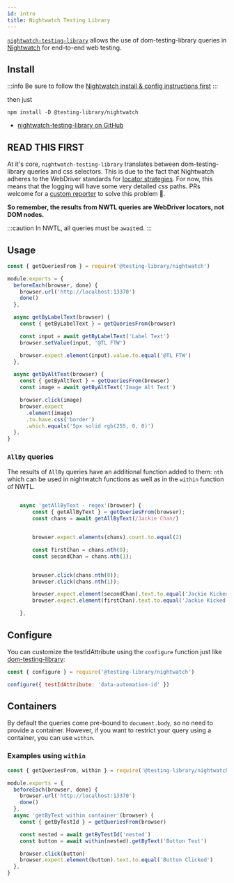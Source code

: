 ```yaml
---
id: intro
title: Nightwatch Testing Library
---
```


[`nightwatch-testing-library`][gh] allows the use of dom-testing-library queries
in [Nightwatch](https://nightwatchjs.org) for end-to-end web testing.

## Install

:::info Be sure to follow the
[Nightwatch install & config instructions first](https://nightwatchjs.org/gettingstarted/installation/)
:::

then just

```
npm install -D @testing-library/nightwatch
```

- [nightwatch-testing-library on GitHub][gh]

## READ THIS FIRST

At it's core, `nightwatch-testing-library` translates between
dom-testing-library queries and css selectors. This is due to the fact that
Nightwatch adheres to the WebDriver standards for
[locator strategies](https://www.w3.org/TR/webdriver/#locator-strategies). For
now, this means that the logging will have some very detailed css paths. PRs
welcome for a
[custom reporter](https://nightwatchjs.org/guide/extending-nightwatch/#custom-reporter)
to solve this problem 🤗.

**So remember, the results from NWTL queries are WebDriver locators, not DOM
nodes.**

:::caution In NWTL, all queries must be `await`ed. :::

## Usage

```javascript
const { getQueriesFrom } = require('@testing-library/nightwatch')

module.exports = {
  beforeEach(browser, done) {
    browser.url('http://localhost:13370')
    done()
  },

  async getByLabelText(browser) {
    const { getByLabelText } = getQueriesFrom(browser)

    const input = await getByLabelText('Label Text')
    browser.setValue(input, '@TL FTW')

    browser.expect.element(input).value.to.equal('@TL FTW')
  },

  async getByAltText(browser) {
    const { getByAltText } = getQueriesFrom(browser)
    const image = await getByAltText('Image Alt Text')

    browser.click(image)
    browser.expect
      .element(image)
      .to.have.css('border')
      .which.equals('5px solid rgb(255, 0, 0)')
  },
}
```

### `AllBy` queries

The results of `AllBy` queries have an additional function added to them: `nth`
which can be used in nightwatch functions as well as in the `within` function of
NWTL.

```javascript

    async 'getAllByText - regex'(browser) {
        const { getAllByText } = getQueriesFrom(browser);
        const chans = await getAllByText(/Jackie Chan/)


        browser.expect.elements(chans).count.to.equal(2)

        const firstChan = chans.nth(0);
        const secondChan = chans.nth(1);


        browser.click(chans.nth(0));
        browser.click(chans.nth(1));

        browser.expect.element(secondChan).text.to.equal('Jackie Kicked');
        browser.expect.element(firstChan).text.to.equal('Jackie Kicked');

    },

```

## Configure

You can customize the testIdAttribute using the `configure` function just like
[dom-testing-library][config]:

```javascript
const { configure } = require('@testing-library/nightwatch')

configure({ testIdAttribute: 'data-automation-id' })
```

## Containers

By default the queries come pre-bound to `document.body`, so no need to provide
a container. However, if you want to restrict your query using a container, you
can use `within`.

### Examples using `within`

```javascript
const { getQueriesFrom, within } = require('@testing-library/nightwatch')

module.exports = {
  beforeEach(browser, done) {
    browser.url('http://localhost:13370')
    done()
  },
  async 'getByText within container'(browser) {
    const { getByTestId } = getQueriesFrom(browser)

    const nested = await getByTestId('nested')
    const button = await within(nested).getByText('Button Text')

    browser.click(button)
    browser.expect.element(button).text.to.equal('Button Clicked')
  },
}
```

[config]: ../dom-testing-library/api-configuration.mdx
[gh]: https://github.com/testing-library/nightwatch-testing-library
